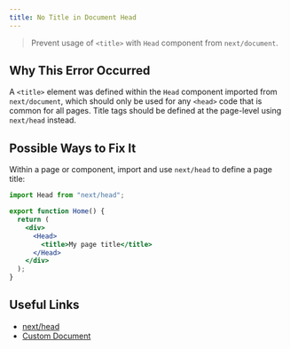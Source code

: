 ```yaml
---
title: No Title in Document Head
---
```


> Prevent usage of `<title>` with `Head` component from `next/document`.

## Why This Error Occurred

A `<title>` element was defined within the `Head` component imported from `next/document`, which should only be used for any `<head>` code that is common for all pages. Title tags should be defined at the page-level using `next/head` instead.

## Possible Ways to Fix It

Within a page or component, import and use `next/head` to define a page title:

```jsx filename="pages/index.js"
import Head from "next/head";

export function Home() {
  return (
    <div>
      <Head>
        <title>My page title</title>
      </Head>
    </div>
  );
}
```

## Useful Links

- [next/head](/docs/pages/api-reference/components/head)
- [Custom Document](/docs/pages/building-your-application/routing/custom-document)
